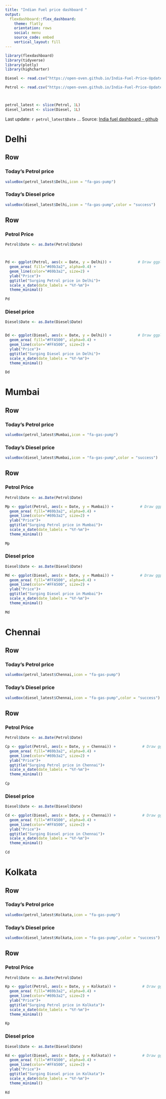 ```yaml
---
title: "Indian Fuel price dashboard "
output: 
  flexdashboard::flex_dashboard:
    theme: flatly
    orientation: rows
    social: menu
    source_code: embed
    vertical_layout: fill
---
```



```r
library(flexdashboard)
library(tidyverse)
library(plotly)
library(highcharter)

Diesel <- read.csv("https://open-oven.github.io/India-Fuel-Price-Updater/data/Diesel.csv")

Petrol <- read.csv("https://open-oven.github.io/India-Fuel-Price-Updater/data/Petrol.csv")



petrol_latest <- slice(Petrol, 1L) 
diesel_latest <- slice(Diesel, 1L)


```

Last update: `r petrol_latest$Date` ... Source: [India fuel dashboard - github](https://github.com/arungop/India-fuel-dashboard)


# Delhi

Row {data-height=350}
-------------------------------------
### Today's Petrol price
```r
valueBox(petrol_latest$Delhi,icon = "fa-gas-pump")
```


### Today's Diesel price
```r
valueBox(diesel_latest$Delhi,icon = "fa-gas-pump",color = "success")
```


Row  {.tabset .tabset-fade }
-------------------------------------

### Petrol Price

```r
Petrol$Date <- as.Date(Petrol$Date)



Pd <- ggplot(Petrol, aes(x = Date, y = Delhi)) +            # Draw ggplot2 plot
  geom_area( fill="#69b3a2", alpha=0.4) +
  geom_line(color="#69b3a2", size=2) +
  ylab("Price")+
  ggtitle("Surging Petrol price in Delhi")+
  scale_x_date(date_labels = "%Y-%m")+
  theme_minimal()
  
Pd


```


### Diesel price
    
```r
Diesel$Date <- as.Date(Diesel$Date)


Dd <- ggplot(Diesel, aes(x = Date, y = Delhi)) +            # Draw ggplot2 plot
  geom_area( fill="#FFA500", alpha=0.4) +
  geom_line(color="#FFA500", size=2) +
  ylab("Price")+
  ggtitle("Surging Diesel price in Delhi")+
  scale_x_date(date_labels = "%Y-%m")+
  theme_minimal()
  
Dd
```



# Mumbai

Row {data-height=350}
-------------------------------------
### Today's Petrol price
```r
valueBox(petrol_latest$Mumbai,icon = "fa-gas-pump")
```


### Today's Diesel price
```r
valueBox(diesel_latest$Mumbai,icon = "fa-gas-pump",color = "success")
```


Row  {.tabset .tabset-fade}
-------------------------------------

### Petrol Price

```r
Petrol$Date <- as.Date(Petrol$Date)

Mp <- ggplot(Petrol, aes(x = Date, y = Mumbai)) +            # Draw ggplot2 plot
  geom_area( fill="#69b3a2", alpha=0.4) +
  geom_line(color="#69b3a2", size=2) +
  ylab("Price")+
  ggtitle("Surging Petrol price in Mumbai")+
  scale_x_date(date_labels = "%Y-%m")+
  theme_minimal()
  
Mp
```


### Diesel price
    
```r
Diesel$Date <- as.Date(Diesel$Date)

Md <- ggplot(Diesel, aes(x = Date, y = Mumbai)) +            # Draw ggplot2 plot
  geom_area( fill="#FFA500", alpha=0.4) +
  geom_line(color="#FFA500", size=2) +
  ylab("Price")+
  ggtitle("Surging Diesel price in Mumbai")+
  scale_x_date(date_labels = "%Y-%m")+
  theme_minimal()
  
Md
```




# Chennai

Row {data-height=350}
-------------------------------------
### Today's Petrol price
```r
valueBox(petrol_latest$Chennai,icon = "fa-gas-pump")
```


### Today's Diesel price
```r
valueBox(diesel_latest$Chennai,icon = "fa-gas-pump",color = "success")
```


Row  {.tabset .tabset-fade}
-------------------------------------

### Petrol Price

```r
Petrol$Date <- as.Date(Petrol$Date)

Cp <- ggplot(Petrol, aes(x = Date, y = Chennai)) +            # Draw ggplot2 plot
  geom_area( fill="#69b3a2", alpha=0.4) +
  geom_line(color="#69b3a2", size=2) +
  ylab("Price")+
  ggtitle("Surging Petrol price in Chennai")+
  scale_x_date(date_labels = "%Y-%m")+
  theme_minimal()
  
Cp
```


### Diesel price
    
```r
Diesel$Date <- as.Date(Diesel$Date)

Cd <- ggplot(Diesel, aes(x = Date, y = Chennai)) +            # Draw ggplot2 plot
  geom_area( fill="#FFA500", alpha=0.4) +
  geom_line(color="#FFA500", size=2) +
  ylab("Price")+
  ggtitle("Surging Diesel price in Chennai")+
  scale_x_date(date_labels = "%Y-%m")+
  theme_minimal()
  
Cd
```



# Kolkata

Row {data-height=350}
-------------------------------------
### Today's Petrol price
```r
valueBox(petrol_latest$Kolkata,icon = "fa-gas-pump")
```


### Today's Diesel price
```r
valueBox(diesel_latest$Kolkata,icon = "fa-gas-pump",color = "success")
```


Row  {.tabset .tabset-fade}
-------------------------------------

### Petrol Price

```r
Petrol$Date <- as.Date(Petrol$Date)

Kp <- ggplot(Petrol, aes(x = Date, y = Kolkata)) +            # Draw ggplot2 plot
  geom_area( fill="#69b3a2", alpha=0.4) +
  geom_line(color="#69b3a2", size=2) +
  ylab("Price")+
  ggtitle("Surging Petrol price in Kolkata")+
  scale_x_date(date_labels = "%Y-%m")+
  theme_minimal()
  
Kp
```


### Diesel price
    
```r
Diesel$Date <- as.Date(Diesel$Date)

Kd <- ggplot(Diesel, aes(x = Date, y = Kolkata)) +            # Draw ggplot2 plot
  geom_area( fill="#FFA500", alpha=0.4) +
  geom_line(color="#FFA500", size=2) +
  ylab("Price")+
  ggtitle("Surging Diesel price in Kolkata")+
  scale_x_date(date_labels = "%Y-%m")+
  theme_minimal()
  
Kd
```


